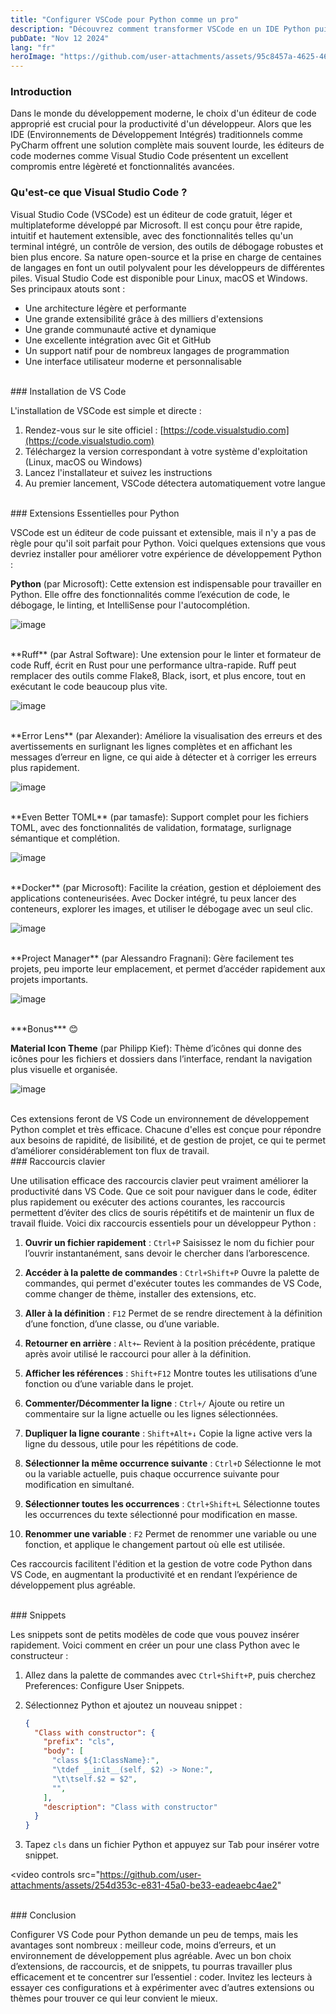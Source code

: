 ```yaml
---
title: "Configurer VSCode pour Python comme un pro"
description: "Découvrez comment transformer VSCode en un IDE Python puissant : extensions essentielles, personnalisation, raccourcis et astuces pour coder comme un pro."
pubDate: "Nov 12 2024"
lang: "fr"
heroImage: "https://github.com/user-attachments/assets/95c8457a-4625-4627-9f6c-e79c3aecf883"
---
```

### Introduction

Dans le monde du développement moderne, le choix d'un éditeur de code approprié est crucial pour la productivité d'un développeur. Alors que les IDE (Environnements de Développement Intégrés) traditionnels comme PyCharm offrent une solution complète mais souvent lourde, les éditeurs de code modernes comme Visual Studio Code présentent un excellent compromis entre légèreté et fonctionnalités avancées.

### Qu'est-ce que Visual Studio Code ?

Visual Studio Code (VSCode) est un éditeur de code gratuit, léger et multiplateforme développé par Microsoft. Il est conçu pour être rapide, intuitif et hautement extensible, avec des fonctionnalités telles qu'un terminal intégré, un contrôle de version, des outils de débogage robustes et bien plus encore. Sa nature open-source et la prise en charge de centaines de langages en font un outil polyvalent pour les développeurs de différentes piles. Visual Studio Code est disponible pour Linux, macOS et Windows. Ses principaux atouts sont :
- Une architecture légère et performante
- Une grande extensibilité grâce à des milliers d'extensions
- Une grande communauté active et dynamique
- Une excellente intégration avec Git et GitHub
- Un support natif pour de nombreux langages de programmation
- Une interface utilisateur moderne et personnalisable

<br />
### Installation de VS Code

L'installation de VSCode est simple et directe :

1. Rendez-vous sur le site officiel : [https://code.visualstudio.com](https://code.visualstudio.com)
2. Téléchargez la version correspondant à votre système d'exploitation (Linux, macOS ou Windows)
3. Lancez l'installateur et suivez les instructions
4. Au premier lancement, VSCode détectera automatiquement votre langue

<br />
### Extensions Essentielles pour Python

VSCode est un éditeur de code puissant et extensible, mais il n'y a pas de règle pour qu'il soit parfait pour Python. Voici quelques extensions que vous devriez installer pour améliorer votre expérience de développement Python :

**Python** (par Microsoft): Cette extension est indispensable pour travailler en Python. Elle offre des fonctionnalités comme l’exécution de code, le débogage, le linting, et IntelliSense pour l'autocomplétion.

![image](https://github.com/user-attachments/assets/724e7e89-f485-401b-a1a4-ea401d6f9467)

<br />
**Ruff** (par Astral Software): Une extension pour le linter et formateur de code Ruff, écrit en Rust pour une performance ultra-rapide. Ruff peut remplacer des outils comme Flake8, Black, isort, et plus encore, tout en exécutant le code beaucoup plus vite.

![image](https://github.com/user-attachments/assets/55522a22-b74f-4edc-994f-2b127fd85706)

<br />
**Error Lens** (par Alexander): Améliore la visualisation des erreurs et des avertissements en surlignant les lignes complètes et en affichant les messages d’erreur en ligne, ce qui aide à détecter et à corriger les erreurs plus rapidement.

![image](https://github.com/user-attachments/assets/b8a7c272-6551-4569-86e8-76d3ea683b39)

<br />
**Even Better TOML** (par tamasfe): Support complet pour les fichiers TOML, avec des fonctionnalités de validation, formatage, surlignage sémantique et complétion.

![image](https://github.com/user-attachments/assets/620ec263-fcce-46e1-8a3b-1308ca150d03)

<br />
**Docker** (par Microsoft): Facilite la création, gestion et déploiement des applications conteneurisées. Avec Docker intégré, tu peux lancer des conteneurs, explorer les images, et utiliser le débogage avec un seul clic.

![image](https://github.com/user-attachments/assets/f6bd42db-686d-4999-8be2-a866d0377d2a)

<br />
**Project Manager** (par Alessandro Fragnani): Gère facilement tes projets, peu importe leur emplacement, et permet d’accéder rapidement aux projets importants.

![image](https://github.com/user-attachments/assets/22ca1fa2-9211-42e2-9381-6c3a21a28401)

<br />
***Bonus*** 😊

**Material Icon Theme** (par Philipp Kief): Thème d’icônes qui donne des icônes pour les fichiers et dossiers dans l’interface, rendant la navigation plus visuelle et organisée.

![image](https://github.com/user-attachments/assets/170def08-b11c-4891-9851-43aec8f4b5f4)

<br />
Ces extensions feront de VS Code un environnement de développement Python complet et très efficace. Chacune d'elles est conçue pour répondre aux besoins de rapidité, de lisibilité, et de gestion de projet, ce qui te permet d’améliorer considérablement ton flux de travail.

<br />
### Raccourcis clavier

Une utilisation efficace des raccourcis clavier peut vraiment améliorer la productivité dans VS Code. Que ce soit pour naviguer dans le code, éditer plus rapidement ou exécuter des actions courantes, les raccourcis permettent d’éviter des clics de souris répétitifs et de maintenir un flux de travail fluide. Voici dix raccourcis essentiels pour un développeur Python :

1. **Ouvrir un fichier rapidement** : `Ctrl+P`
Saisissez le nom du fichier pour l’ouvrir instantanément, sans devoir le chercher dans l’arborescence.

2. **Accéder à la palette de commandes** : `Ctrl+Shift+P`
Ouvre la palette de commandes, qui permet d'exécuter toutes les commandes de VS Code, comme changer de thème, installer des extensions, etc.

3. **Aller à la définition** : `F12`
Permet de se rendre directement à la définition d’une fonction, d’une classe, ou d’une variable.

4. **Retourner en arrière** : `Alt+←`
Revient à la position précédente, pratique après avoir utilisé le raccourci pour aller à la définition.

5. **Afficher les références** : `Shift+F12`
Montre toutes les utilisations d’une fonction ou d’une variable dans le projet.

6. **Commenter/Décommenter la ligne** : `Ctrl+/`
Ajoute ou retire un commentaire sur la ligne actuelle ou les lignes sélectionnées.

7. **Dupliquer la ligne courante** : `Shift+Alt+↓`
Copie la ligne active vers la ligne du dessous, utile pour les répétitions de code.

8. **Sélectionner la même occurrence suivante** : `Ctrl+D`
Sélectionne le mot ou la variable actuelle, puis chaque occurrence suivante pour modification en simultané.

9. **Sélectionner toutes les occurrences** : `Ctrl+Shift+L`
Sélectionne toutes les occurrences du texte sélectionné pour modification en masse.

10. **Renommer une variable** : `F2`
Permet de renommer une variable ou une fonction, et applique le changement partout où elle est utilisée.

Ces raccourcis facilitent l'édition et la gestion de votre code Python dans VS Code, en augmentant la productivité et en rendant l’expérience de développement plus agréable.


<br />
### Snippets

Les snippets sont de petits modèles de code que vous pouvez insérer rapidement. Voici comment en créer un pour une class Python avec le constructeur :

1. Allez dans la palette de commandes avec `Ctrl+Shift+P`, puis cherchez Preferences: Configure User Snippets.

2. Sélectionnez Python et ajoutez un nouveau snippet :

    ```json
    {
      "Class with constructor": {
        "prefix": "cls",
        "body": [
          "class ${1:ClassName}:",
          "\tdef __init__(self, $2) -> None:",
          "\t\tself.$2 = $2",
          "",
        ],
        "description": "Class with constructor"
      }
    }
    ```

3. Tapez `cls` dans un fichier Python et appuyez sur Tab pour insérer votre snippet.

<video 
  controls
  src="https://github.com/user-attachments/assets/254d353c-e831-45a0-be33-eadeaebc4ae2"
></video>


<br />
### Conclusion

Configurer VS Code pour Python demande un peu de temps, mais les avantages sont nombreux : meilleur code, moins d’erreurs, et un environnement de développement plus agréable. Avec un bon choix d’extensions, de raccourcis, et de snippets, tu pourras travailler plus efficacement et te concentrer sur l’essentiel : coder. Invitez les lecteurs à essayer ces configurations et à expérimenter avec d’autres extensions ou thèmes pour trouver ce qui leur convient le mieux.
